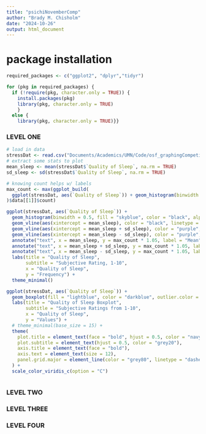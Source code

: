 ```yaml
---
title: "psichiNovemberComp"
author: "Brady M. Chisholm"
date: "2024-10-26"
output: html_document
---
```


# package installation 
```r
required_packages <- c("ggplot2", "dplyr","tidyr") 

for (pkg in required_packages) {
  if (!require(pkg, character.only = TRUE)) { 
    install.packages(pkg)               
    library(pkg, character.only = TRUE)
    } 
  else {
    library(pkg, character.only = TRUE)}}
```

### LEVEL ONE
```r
# load in data
stressDat <- read.csv("Documents/Academics/UMN/Code/osf_graphingCompetitions/Month/November_24/NovemberRdata.csv")
# extract some stats to plot  
mean_sleep <- mean(stressDat$`Quality of Sleep`, na.rm = TRUE)
sd_sleep <- sd(stressDat$`Quality of Sleep`, na.rm = TRUE)
```

```r
# knowing count helps w/ labels 
max_count <- max(ggplot_build(
  ggplot(stressDat, aes(`Quality of Sleep`)) + geom_histogram(binwidth = 0.5)
)$data[[1]]$count)

ggplot(stressDat, aes(`Quality of Sleep`)) + 
  geom_histogram(binwidth = 0.5, fill = "skyblue", color = "black", alpha = 0.7) +
  geom_vline(aes(xintercept = mean_sleep), color = "black", linetype = "solid", linewidth = 0.75) + # Mean
  geom_vline(aes(xintercept = mean_sleep + sd_sleep), color = "purple", linetype = "dashed", linewidth = 0.75) + # +1 SD
  geom_vline(aes(xintercept = mean_sleep - sd_sleep), color = "purple", linetype = "dashed", linewidth = 0.75) + # -1 SD
  annotate("text", x = mean_sleep, y = max_count * 1.05, label = "Mean", color = "black", fontface = "bold", hjust = -0.1) + #annotate() takes hjust 
  annotate("text", x = mean_sleep + sd_sleep, y = max_count * 1.05, label = "+1 SD", color = "purple", fontface = "bold", hjust = -0.1) +
  annotate("text", x = mean_sleep - sd_sleep, y = max_count * 1.05, label = "-1 SD", color = "purple", fontface = "bold", hjust = 1.1) +
  labs(title = "Quality of Sleep",
       subtitle = "Subjective Rating, 1-10",
       x = "Quality of Sleep",
       y = "Frequency") +
  theme_minimal()
```

```r
ggplot(stressDat, aes(`Quality of Sleep`)) + 
  geom_boxplot(fill = "lightblue", color = "darkblue", outlier.color = "red", outlier.shape = 16, outlier.size = 3, linewidth = 1) +
  labs(title = "Quality of Sleep Boxplot",
       subtitle = "Subjective Ratings from 1-10",
       x = "Quality of Sleep",
       y = "Values") +
  # theme_minimal(base_size = 15) +
  theme(
    plot.title = element_text(face = "bold", hjust = 0.5, color = "navy"),
    plot.subtitle = element_text(hjust = 0.5, color = "grey20"),
    axis.title = element_text(face = "bold"),
    axis.text = element_text(size = 12),
    panel.grid.major = element_line(color = "grey80", linetype = "dashed")
  ) +
  scale_color_viridis_c(option = "C")
```

```r

```



### LEVEL TWO


### LEVEL THREE


### LEVEL FOUR 



